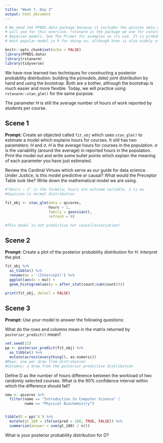 ```yaml
---
title: "Week 7, Day 2"
output: html_document
---
```


```r
# We need the PPBDS.data package because it includes the qscores data which we
# will use for this exercise. rstanarm is the package we use for constructing
# Bayesian models. See The Primer for examples on its use. It is probably the
# most popular model in R for doing so, although brms is also widely used.

knitr::opts_chunk$set(echo = FALSE)
library(PPBDS.data)
library(rstanarm)
library(tidyverse)
```

We have now learned two techniques for constructing a posterior probability distribution: building the $p(models, data)$ joint distribution by hand and using the bootstrap. Both are a bother, although the bootstrap is much easier and more flexible. Today, we will practice using `rstanarm::stan_glm()` for the same purpose.

The parameter $H$ is still the average number of hours of work reported by students per course. 


## Scene 1

**Prompt:** Create an objected called `fit_obj` which uses `stan_glm()` to estimate a model which explains hours for courses. It still has two parameters: $H$ and $\sigma$. $H$ is the average hours for courses in the population. $\sigma$ is the variability (around the average) in reported hours in the population. Print the model out and write some bullet points which explain the meaning of each parameter you have just estimated.

Review the Cardinal Virtues which serve as our guide for data science. Under Justice, is this model predictive or causal? What would the Preceptor Table look like? Write down the mathematical model we are using.

```r

#"Hours ~ 1" is the formula; hours are outcome variable, 1 is mu
#Gaussian is normal distribution

fit_obj <- stan_glm(data = qscores,
                    hours ~ 1,
                    family = gaussian(),
                    refresh = 0)

#This model is not predictive nor causal(association)

```
## Scene 2

**Prompt:** Create a plot of the posterior probability distribution for $H$. Interpret the plot. 

```r

fit_obj %>%
  as_tibble() %>%
  rename(mu = '(Intercept)') %>%
  ggplot(aes(x = mu)) +
  geom_histogram(aes(y = after_stat(count/sum(count))))

print(fit_obj, detail = FALSE)

```


## Scene 3

**Prompt:** Use your model to answer the following questions: 

What do the rows and columns mean in the matrix returned by `posterior_predict()` mean?

```r

set.seed(11)
pp <- posterior_predict(fit_obj) %>%
  as_tibble() %>%
  mutate(across(everything(), as.numeric))
#Rows: one per draw from distribution
#Columns: a draw from the posterior predictive distribution
```

Define D as the number of hours difference between the workload of two randomly selected courses. What is the 90% confidence interval within which the difference should fall?  

```r

new <- qscores %>%
  filter(name == "Introduction to Computer Science" |
         name == "Physical Biochemistry")


tibble(D = pp$`6`) %>% 
  mutate(gt_180 = ifelse(pred > 180, TRUE, FALSE)) %>% 
  summarize(answer = sum(gt_180) / n())

```


What is your posterior probability distribution for D? 





